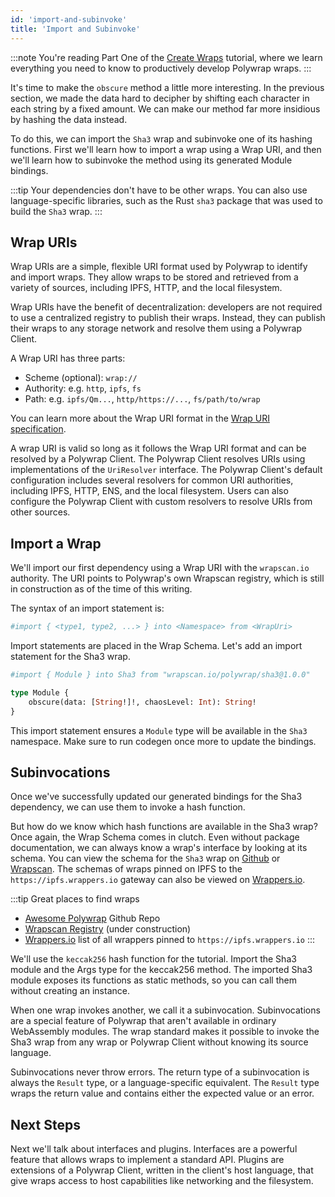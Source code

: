 ```yaml
---
id: 'import-and-subinvoke'
title: 'Import and Subinvoke'
---
```


:::note
You're reading Part One of the [Create Wraps](../introduction) tutorial, where we learn everything you need to know to productively develop Polywrap wraps.
:::

It's time to make the `obscure` method a little more interesting. In the previous section, we made the data hard to decipher by shifting each character in each string by a fixed amount. We can make our method far more insidious by hashing the data instead.

To do this, we can import the `Sha3` wrap and subinvoke one of its hashing functions. First we'll learn how to import a wrap using a Wrap URI, and then we'll learn how to subinvoke the method using its generated Module bindings.

:::tip
Your dependencies don't have to be other wraps. You can also use language-specific libraries, such as the Rust `sha3` package that was used to build the `Sha3` wrap.
:::

## **Wrap URIs**

Wrap URIs are a simple, flexible URI format used by Polywrap to identify and import wraps. They allow wraps to be stored and retrieved from a variety of sources, including IPFS, HTTP, and the local filesystem.

Wrap URIs have the benefit of decentralization: developers are not required to use a centralized registry to publish their wraps. Instead, they can publish their wraps to any storage network and resolve them using a Polywrap Client.

A Wrap URI has three parts:
- Scheme (optional): `wrap://`
- Authority: e.g. `http`, `ipfs`, `fs`
- Path: e.g. `ipfs/Qm...`, `http/https://...`, `fs/path/to/wrap`

You can learn more about the Wrap URI format in the [Wrap URI specification](/concepts/uris).

A wrap URI is valid so long as it follows the Wrap URI format and can be resolved by a Polywrap Client. The Polywrap Client resolves URIs using implementations of the `UriResolver` interface. The Polywrap Client's default configuration includes several resolvers for common URI authorities, including IPFS, HTTP, ENS, and the local filesystem. Users can also configure the Polywrap Client with custom resolvers to resolve URIs from other sources.

## **Import a Wrap**

We'll import our first dependency using a Wrap URI with the `wrapscan.io` authority. The URI points to Polywrap's own Wrapscan registry, which is still in construction as of the time of this writing.

The syntax of an import statement is:

```graphql
#import { <type1, type2, ...> } into <Namespace> from <WrapUri>
```
Import statements are placed in the Wrap Schema. Let's add an import statement for the Sha3 wrap.

```graphql title="polywrap.graphql"
#import { Module } into Sha3 from "wrapscan.io/polywrap/sha3@1.0.0"

type Module {
    obscure(data: [String!]!, chaosLevel: Int): String!
}
```

This import statement ensures a `Module` type will be available in the `Sha3` namespace. Make sure to run codegen once more to update the bindings.

## **Subinvocations**

Once we've successfully updated our generated bindings for the Sha3 dependency, we can use them to invoke a hash function.

But how do we know which hash functions are available in the Sha3 wrap? Once again, the Wrap Schema comes in clutch. Even without package documentation, we can always know a wrap's interface by looking at its schema. You can view the schema for the `Sha3` wrap on [Github](https://github.com/polywrap/sha3/blob/main/polywrap.graphql) or [Wrapscan](https://www.wrapscan.io/wrap/wrapscan.io%2Fpolywrap%2Fsha3%401.0.0/schema). The schemas of wraps pinned on IPFS to the `https://ipfs.wrappers.io` gateway can also be viewed on [Wrappers.io](https://wrappers.io/all).

:::tip
Great places to find wraps
 - [Awesome Polywrap](https://github.com/polywrap/awesome-polywrap) Github Repo
 - [Wrapscan Registry](https://www.wrapscan.io/) (under construction)
 - [Wrappers.io](https://wrappers.io/all) list of all wrappers pinned to `https://ipfs.wrappers.io`
:::

We'll use the `keccak256` hash function for the tutorial. Import the Sha3 module and the Args type for the keccak256 method. The imported Sha3 module exposes its functions as static methods, so you can call them without creating an instance.

<FirstMethodSha3 />

When one wrap invokes another, we call it a subinvocation. Subinvocations are a special feature of Polywrap that aren't available in ordinary WebAssembly modules. The wrap standard makes it possible to invoke the Sha3 wrap from any wrap or Polywrap Client without knowing its source language.

Subinvocations never throw errors. The return type of a subinvocation is always the `Result` type, or a language-specific equivalent. The `Result` type wraps the return value and contains either the expected value or an error.

## **Next Steps**

Next we'll talk about interfaces and plugins. Interfaces are a powerful feature that allows wraps to implement a standard API. Plugins are extensions of a Polywrap Client, written in the client's host language, that give wraps access to host capabilities like networking and the filesystem.

<NavButton to="./interfaces-and-plugins" text="Interfaces and Plugins" />
